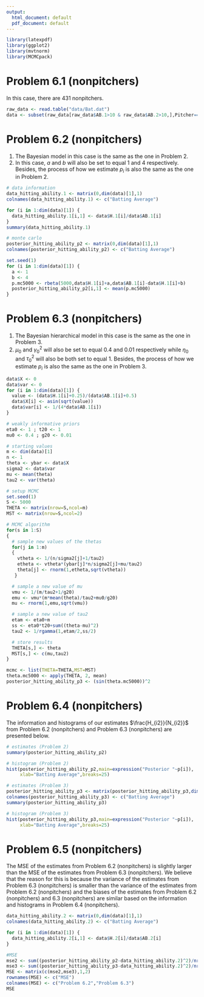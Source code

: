 ```yaml
---
output:
  html_document: default
  pdf_document: default
---
```


```r
library(latexpdf)
library(ggplot2)
library(mvtnorm)
library(MCMCpack)
```


# Problem 6.1 (nonpitchers)
In this case, there are 431 nonpitchers.

```r
raw_data <- read.table("data/Bat.dat")
data <- subset(raw_data[raw_data$AB.1>10 & raw_data$AB.2>10,],Pitcher==0)
```

# Problem 6.2 (nonpitchers)
1. The Bayesian model in this case is the same as the one in Problem 2.  
2. In this case, $a$ and $b$ will also be set to equal $1$ and $4$ respectively. Besides, the process of how we estimate $p_{i}$ is also the same as the one in Problem 2.

```r
# data information
data_hitting_ability.1 <- matrix(0,dim(data)[1],1)
colnames(data_hitting_ability.1) <- c("Batting Average")

for (i in 1:dim(data)[1]) {
  data_hitting_ability.1[i,1] <- data$H.1[i]/data$AB.1[i]
}
summary(data_hitting_ability.1)
```

```r
# monte carlo
posterior_hitting_ability_p2 <- matrix(0,dim(data)[1],1)
colnames(posterior_hitting_ability_p2) <- c("Batting Average")

set.seed(1)
for (i in 1:dim(data)[1]) {
  a <- 1
  b <- 4
  p.mc5000 <- rbeta(5000,data$H.1[i]+a,data$AB.1[i]-data$H.1[i]+b)
  posterior_hitting_ability_p2[i,1] <- mean(p.mc5000)
}
```

\pagebreak

# Problem 6.3 (nonpitchers)
1. The Bayesian hierarchical model in this case is the same as the one in Problem 3. 
2. $\mu_0$ and $\gamma_0^2$ will also be set to equal $0.4$ and $0.01$ respectively while $\eta_0$ and $\tau_0^2$ will also be both set to equal $1$. Besides, the process of how we estimate $p_{i}$ is also the same as the one in Problem 3.

```r
data$X <- 0
data$var <- 0
for (i in 1:dim(data)[1]) {
  value <- (data$H.1[i]+0.25)/(data$AB.1[i]+0.5)
  data$X[i] <- asin(sqrt(value))
  data$var[i] <- 1/(4*data$AB.1[i])
}
```

```r
# weakly informative priors
eta0 <- 1 ; t20 <- 1
mu0 <- 0.4 ; g20 <- 0.01

# starting values
m <- dim(data)[1]
n <- 1
theta <- ybar <- data$X
sigma2 <- data$var
mu <- mean(theta)
tau2 <- var(theta)

# setup MCMC
set.seed(1)
S <- 5000
THETA <- matrix(nrow=S,ncol=m)
MST <- matrix(nrow=S,ncol=2)
```

\pagebreak

```r
# MCMC algorithm
for(s in 1:S) 
{
  # sample new values of the thetas
  for(j in 1:m) 
  {
    vtheta <- 1/(n/sigma2[j]+1/tau2)
    etheta <- vtheta*(ybar[j]*n/sigma2[j]+mu/tau2)
    theta[j] <- rnorm(1,etheta,sqrt(vtheta))
   }

  # sample a new value of mu
  vmu <- 1/(m/tau2+1/g20)
  emu <- vmu*(m*mean(theta)/tau2+mu0/g20)
  mu <- rnorm(1,emu,sqrt(vmu)) 

  # sample a new value of tau2
  etam <- eta0+m
  ss <- eta0*t20+sum((theta-mu)^2)
  tau2 <- 1/rgamma(1,etam/2,ss/2)

  # store results
  THETA[s,] <- theta
  MST[s,] <- c(mu,tau2)
} 

mcmc <- list(THETA=THETA,MST=MST)
theta.mc5000 <- apply(THETA, 2, mean)
posterior_hitting_ability_p3 <- (sin(theta.mc5000))^2
```

\pagebreak

# Problem 6.4 (nonpitchers)
The information and histograms of our estimates $\frac{H_{i2}}{N_{i2}}$ from Problem 6.2 (nonpitchers) and Problem 6.3 (nonpitchers) are presented below.

```r
# estimates (Problem 2)
summary(posterior_hitting_ability_p2)
```

```r
# histogram (Problem 2)
hist(posterior_hitting_ability_p2,main=expression("Posterior "~p[i]),
     xlab="Batting Average",breaks=25)
```

\pagebreak

```r
# estimates (Problem 3)
posterior_hitting_ability_p3 <- matrix(posterior_hitting_ability_p3,dim(data)[1],1)
colnames(posterior_hitting_ability_p3) <- c("Batting Average")
summary(posterior_hitting_ability_p3)
```
 
```r
# histogram (Problem 3)
hist(posterior_hitting_ability_p3,main=expression("Posterior "~p[i]),
     xlab="Batting Average",breaks=25)
```

\pagebreak

# Problem 6.5 (nonpitchers)
The MSE of the estimates from Problem 6.2 (nonpitchers) is slightly larger than the MSE of the estimates from Problem 6.3 (nonpitchers). We believe that the reason for this is because the variance of the estimates from Problem 6.3 (nonpitchers) is smaller than the variance of the estimates from Problem 6.2 (nonpitchers) and the biases of the estimates from Problem 6.2 (nonpitchers) and 6.3 (nonpitchers) are similar based on the information and histograms in Problem 6.4 (nonpitchers).

```r
data_hitting_ability.2 <- matrix(0,dim(data)[1],1)
colnames(data_hitting_ability.2) <- c("Batting Average")

for (i in 1:dim(data)[1]) {
  data_hitting_ability.2[i,1] <- data$H.2[i]/data$AB.2[i]
}

#MSE
mse2 <- sum((posterior_hitting_ability_p2-data_hitting_ability.2)^2)/nrow(data) 
mse3 <- sum((posterior_hitting_ability_p3-data_hitting_ability.2)^2)/nrow(data)
MSE <- matrix(c(mse2,mse3),1,2)
rownames(MSE) <- c("MSE")
colnames(MSE) <- c("Problem 6.2","Problem 6.3")
MSE
```
